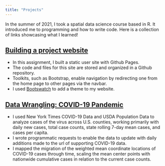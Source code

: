 ```yaml
---
title: "Projects"
---
```


In the summer of 2021, I took a spatial data science course based in R. It introduced me to programming and how to write code. Here is a collection of links showcasing what I learned!

## [Building a project website]()

- In this assignment, I built a static user site with Github Pages.
- The code and files for this site are stored and organized in a Github repository.
- Toolkits, such as Bootstrap, enable navigation by redirecting one from the home page to other pages via the navbar.
- I used [Bootswatch](https://bootswatch.com/3/) to add a theme to my website.

## [Data Wrangling: COVID-19 Pandemic](https://laurenwhightsil.github.io/geog-13-labs/lab-02.html)

- I used New York Times COVID-19 Data and USDA Population Data to analyze cases of the virus
across U.S. counties, working primarily with daily new cases, total case counts, state rolling 7-day mean cases, and cases per capita.
- I wrote programmatic requests to enable the data to update with daily additions made to the url of supporting COVID-19 data.
- I mapped the migration of the weighted mean coordinate locations of COVID-19 cases through time, scaling the mean center points with nationwide cumulative cases in relation to the current case counts.
